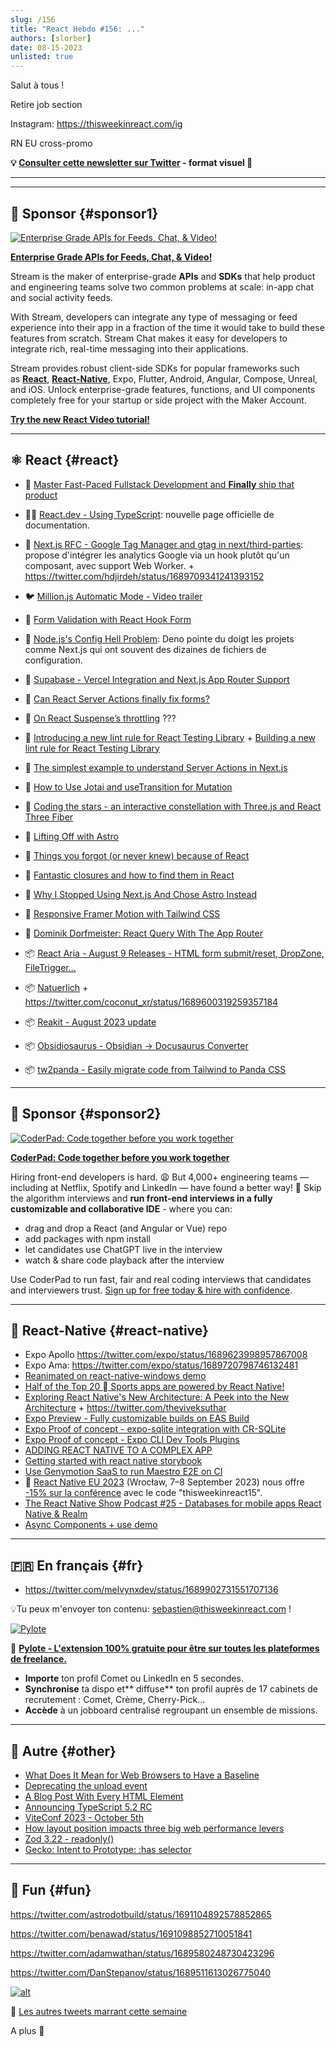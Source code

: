 ```yaml
---
slug: /156
title: "React Hebdo #156: ..."
authors: [slorber]
date: 08-15-2023
unlisted: true
---
```


Salut à tous !

Retire job section

Instagram: https://thisweekinreact.com/ig

RN EU cross-promo

<Todo />

<!-- truncate -->

**💡 [Consulter cette newsletter sur Twitter](https://slo.im/thread) - format visuel 🎨**

---


<Support />

---

## 💸 Sponsor {#sponsor1}

[![Enterprise Grade APIs for Feeds, Chat, & Video!](/emails/issues/153/stream.jpg)](https://getstream.io/video/voice-calling/?utm_source=thisweekinreact&utm_medium=sponsorship&utm_content=&utm_campaign=thisweekinreact_July2023_video_klmh22)

[**Enterprise Grade APIs for Feeds, Chat, & Video!**](https://getstream.io/video/docs/react/?utm_source=thisweekinreact&utm_medium=sponsorship&utm_content=&utm_campaign=thisweekinreact_July2023_video_klmh22)

Stream is the maker of enterprise-grade **APIs** and **SDKs** that help product and engineering teams solve two common problems at scale: in-app chat and social activity feeds.

With Stream, developers can integrate any type of messaging or feed experience into their app in a fraction of the time it would take to build these features from scratch. Stream Chat makes it easy for developers to integrate rich, real-time messaging into their applications.

Stream provides robust client-side SDKs for popular frameworks such as [**React**](https://getstream.io/chat/sdk/react/?utm_source=thisweekinreact&utm_medium=sponsorship&utm_content=&utm_campaign=thisweekinreact_July2023_video_klmh22), [**React-Native**](https://getstream.io/chat/sdk/react-native/?utm_source=thisweekinreact&utm_medium=sponsorship&utm_content=&utm_campaign=thisweekinreact_July2023_video_klmh22), Expo, Flutter, Android, Angular, Compose, Unreal, and iOS.
Unlock enterprise-grade features, functions, and UI components completely free for your startup or side project with the Maker Account.

[**Try the new React Video tutorial!**](https://getstream.io/video/docs/react/?utm_source=thisweekinreact&utm_medium=sponsorship&utm_content=&utm_campaign=thisweekinreact_July2023_video_klmh22)

---

## ⚛️ React {#react}

- 💸 [Master Fast-Paced Fullstack Development and **Finally** ship that product](https://www.zerotoshipped.com/)
- 🧑‍🎓 [React.dev - Using TypeScript](https://react.dev/learn/typescript): nouvelle page officielle de documentation.
- 💬 [Next.js RFC - Google Tag Manager and gtag in next/third-parties](https://github.com/vercel/next.js/discussions/53868): propose d'intégrer les analytics Google via un hook plutôt qu'un composant, avec support Web Worker. + https://twitter.com/hdjirdeh/status/1689709341241393152
- 🐦 [Million.js Automatic Mode - Video trailer](https://twitter.com/aidenybai/status/1689773623827943424)
- 📜 [Form Validation with React Hook Form](https://claritydev.net/blog/form-validation-react-hook-form)
- 📜 [Node.js's Config Hell Problem](https://deno.com/blog/node-config-hell): Deno pointe du doigt les projets comme Next.js qui ont souvent des dizaines de fichiers de configuration.
- 📜 [Supabase - Vercel Integration and Next.js App Router Support](https://supabase.com/blog/using-supabase-with-vercel)
- 📜 [Can React Server Actions finally fix forms?](https://www.mux.com/blog/what-are-react-server-actions)
- 📜 [On React Suspense’s throttling](https://andreigatej.dev/blog/on-react-suspense-throttling/) ???
- 📜 [Introducing a new lint rule for React Testing Library](https://blog.testdouble.com/posts/2023-07-31-a-new-rtl-lint-rule/) + [Building a new lint rule for React Testing Library](https://blog.testdouble.com/posts/2023-08-01-building-a-new-lint-rule-for-rtl/)
- 📜 [The simplest example to understand Server Actions in Next.js](https://scastiel.dev/simplest-example-server-actions-nextjs)
- 📜 [How to Use Jotai and useTransition for Mutation](https://blog.axlight.com/posts/how-to-use-jotai-and-use-transition-for-mutation/)
- 📜 [Coding the stars - an interactive constellation with Three.js and React Three Fiber](https://supabase.com/blog/interactive-constellation-threejs-react-three-fiber)
- 📜 [Lifting Off with Astro](https://remotesynthesis.com/blog/lifting-off-with-astro/)
- 📜 [Things you forgot (or never knew) because of React](https://joshcollinsworth.com/blog/antiquated-react)
- 📜 [Fantastic closures and how to find them in React](https://www.developerway.com/posts/fantastic-closures)
- 🎥 [Why I Stopped Using Next.js And Chose Astro Instead](https://www.youtube.com/watch?v=BoeZqPaYw9s)
- 🎥 [Responsive Framer Motion with Tailwind CSS](https://www.youtube.com/watch?v=xSuxsfn13xg)
- 🎥 [Dominik Dorfmeister: React Query With The App Router](https://www.youtube.com/watch?v=R4NHXrvwZWA)
- 📦 [React Aria - August 9 Releases - HTML form submit/reset, DropZone, FileTrigger... ](https://react-spectrum.adobe.com/releases/2023-08-09.html)
- 📦 [Natuerlich](https://github.com/coconut-xr/natuerlich) + https://twitter.com/coconut_xr/status/1689600319259357184
- 📦 [Reakit - August 2023 update](https://newsletter.ariakit.org/p/all-things)
- 📦 [Obsidiosaurus - Obsidian -> Docusaurus Converter](https://github.com/CIMSTA/obsidiosaurus)
- 📦 [tw2panda - Easily migrate code from Tailwind to Panda CSS](https://github.com/astahmer/tw2panda)

  <SubscribeFormEmbed placement="middle" />

---

## 💸 Sponsor {#sponsor2}

[![CoderPad: Code together before you work together](/emails/issues/154/coderpad.png)](https://coderpad.io/?utm_medium=3pmedia&utm_source=ThisWeekInReact&utm_campaign=23-Q3-3PMedia-ThisWeekInReact-ACQ-All-Global-Newsletter)

[**CoderPad: Code together before you work together**](https://coderpad.io/?utm_medium=3pmedia&utm_source=ThisWeekInReact&utm_campaign=23-Q3-3PMedia-ThisWeekInReact-ACQ-All-Global-Newsletter)

Hiring front-end developers is hard. 😩 But 4,000+ engineering teams — including at Netflix, Spotify and LinkedIn — have found a better way! 🤠 Skip the algorithm interviews and **run front-end interviews in a fully customizable and collaborative IDE** - where you can:

- drag and drop a React (and Angular or Vue) repo
- add packages with npm install
- let candidates use ChatGPT live in the interview
- watch & share code playback after the interview

Use CoderPad to run fast, fair and real coding interviews that candidates and interviewers trust. [Sign up for free today & hire with confidence](https://coderpad.io/?utm_medium=3pmedia&utm_source=ThisWeekInReact&utm_campaign=23-Q3-3PMedia-ThisWeekInReact-ACQ-All-Global-Newsletter).

---

## 📱 React-Native {#react-native}

- Expo Apollo https://twitter.com/expo/status/1689623998957867008
- Expo Ama: https://twitter.com/expo/status/1689720798746132481
- [Reanimated on react-native-windows demo](https://twitter.com/piaskowyk/status/1689982162886430721)
- [Half of the Top 20  Sports apps are powered by React Native!](https://twitter.com/Baconbrix/status/1690805340290301954)
- [Exploring React Native's New Architecture: A Peek into the New Architecture](https://blog.devvivek.tech/exploring-react-natives-new-architecture-a-peek-into-the-new-architecture) + https://twitter.com/theviveksuthar
- [Expo Preview - Fully customizable builds on EAS Build](https://expo.dev/changelog/2023/08-10-custom-builds)
- [Expo Proof of concept - expo-sqlite integration with CR-SQLite](https://expo.dev/changelog/2023/08-10-cr-sqlite)
- [Expo Proof of concept - Expo CLI Dev Tools Plugins](https://expo.dev/changelog/2023/08-10-dev-tools-plugins)
- [ADDING REACT NATIVE TO A COMPLEX APP](https://www.nearform.com/blog/adding-react-native-to-a-complex-app-part-1-planning/)
- [Getting started with react native storybook](https://dev.to/dannyhw/getting-started-with-react-native-storybook-96c)
- [Use Genymotion SaaS to run Maestro E2E on CI](https://dev.to/retyui/use-genymotion-saas-to-run-maestro-e2e-on-ci-14hm)
- 👥 [React Native EU 2023](https://www.react-native.eu/) (Wrocław, 7–8 September 2023) nous offre [-15% sur la conférence](https://ti.to/react-native-eu/2023/discount/thisweekinreact15) avec le code "thisweekinreact15".
- [The React Native Show Podcast #25 - Databases for mobile apps React Native & Realm](https://www.callstack.com/podcasts/databases-for-mobile-apps-react-native-realm)
- [Async Components + use demo](https://twitter.com/SzymonRybczak/status/1691037156712599552)

---

## 🇫🇷 En français {#fr}

- https://twitter.com/melvynxdev/status/1689902731551707136

<Todo />

💡Tu peux m'envoyer ton contenu: [sebastien@thisweekinreact.com](mailto:sebastien@thisweekinreact.com?subject=Contenu%20en%20fran%C3%A7ais) !

[![Pylote](/emails/issues/149/pylote.jpg)](https://pylote.io/?utm_source=newsletter&utm_medium=insert&utm_campaign=sebastienl)

💸 **[Pylote - L'extension 100% gratuite pour être sur toutes les plateformes de freelance.](https://pylote.io/?utm_source=newsletter&utm_medium=insert&utm_campaign=sebastienl)**

- **Importe** ton profil Comet ou LinkedIn en 5 secondes.
- **Synchronise** ta dispo et** diffuse** ton profil auprès de 17 cabinets de recrutement : Comet, Crème, Cherry-Pick...
- **Accède** à un jobboard centralisé regroupant un ensemble de missions.

---

## 🔀 Autre {#other}

- [What Does It Mean for Web Browsers to Have a Baseline](https://thenewstack.io/what-does-it-mean-for-web-browsers-to-have-a-baseline/)
- [Deprecating the unload event](https://developer.chrome.com/blog/deprecating-unload/)
- [A Blog Post With Every HTML Element](https://www.patrickweaver.net/blog/a-blog-post-with-every-html-element/)
- [Announcing TypeScript 5.2 RC](https://devblogs.microsoft.com/typescript/announcing-typescript-5-2-rc/)
- [ViteConf 2023 - October 5th](https://viteconf.org/23/)
- [How layout position impacts three big web performance levers](https://performance.shopify.com/blogs/blog/how-layout-position-impacts-three-big-web-performance-levers)
- [Zod 3.22 - readonly()](https://twitter.com/colinhacks/status/1691172205516984322)
- [Gecko: Intent to Prototype: :has selector](https://twitter.com/intenttoship/status/1690045325539520523)

---

## 🤭 Fun {#fun}

https://twitter.com/astrodotbuild/status/1691104892578852865

https://twitter.com/benawad/status/1691098852710051841

https://twitter.com/adamwathan/status/1689580248730423296

https://twitter.com/DanStepanov/status/1689511613026775040

[![alt](/emails/issues/122/meme.jpg)](https://twitter.com/TODOTODOTODOTODOTODOTODOTODOTODOTODOTODO)

🤣 [Les autres tweets marrant cette semaine](https://twitter.com/TODOTODOTODOTODOTODOTODOTODOTODOTODOTODO)

A plus 👋
